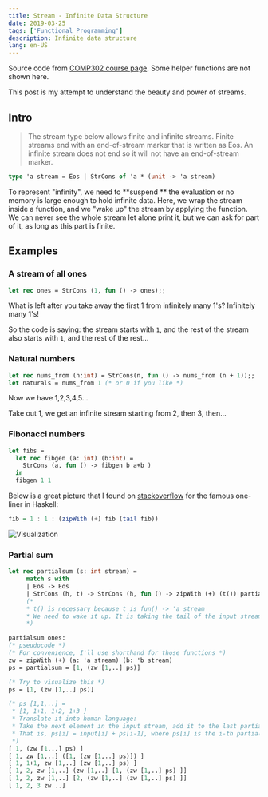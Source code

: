 ```yaml
---
title: Stream - Infinite Data Structure
date: 2019-03-25
tags: ['Functional Programming']
description: Infinite data structure
lang: en-US
---
```


Source code from [COMP302 course page](https://www.cs.mcgill.ca/~prakash/Courses/302/Notes/streams.ml). Some helper functions are not shown here.

This post is my attempt to understand the beauty and power of streams.

## Intro

> The stream type below allows finite and infinite streams. Finite streams end with an
> end-of-stream marker that is written as Eos. An infinite stream does not end so it will not have an end-of-stream marker.

```ocaml
type 'a stream = Eos | StrCons of 'a * (unit -> 'a stream)
```

To represent "infinity", we need to **suspend ** the evaluation or no memory is large enough to hold infinite data. Here, we wrap the stream inside a function, and we "wake up" the stream by applying the function. We can never see the whole stream let alone print it, but we can ask for part of it, as long as this part is finite.

## Examples

### A stream of all ones

```ocaml
let rec ones = StrCons (1, fun () -> ones);;
```

What is left after you take away the first 1 from infinitely many 1's? Infinitely many 1's!

So the code is saying: the stream starts with `1`, and the rest of the stream also starts with `1`, and the rest of the rest...

### Natural numbers

```ocaml
let rec nums_from (n:int) = StrCons(n, fun () -> nums_from (n + 1));;
let naturals = nums_from 1 (* or 0 if you like *)
```

Now we have 1,2,3,4,5...

Take out 1, we get an infinite stream starting from 2, then 3, then...

### Fibonacci numbers

```ocaml
let fibs =
  let rec fibgen (a: int) (b:int) =
  	StrCons (a, fun () -> fibgen b a+b )
  in
  fibgen 1 1
```

Below is a great picture that I found on [stackoverflow](https://stackoverflow.com/a/37243672/9407207) for the famous one-liner in Haskell:

```haskell
fib = 1 : 1 : (zipWith (+) fib (tail fib))
```

![Visualization](https://cdn.jsdelivr.net/gh/Deerhound579/image-hosting/img/VheDF.png)

### Partial sum

```ocaml
let rec partialsum (s: int stream) =
	 match s with
	 | Eos -> Eos
	 | StrCons (h, t) -> StrCons (h, fun () -> zipWith (+) (t()) partialsum s)
	 (*
	 * t() is necessary because t is fun() -> 'a stream
	 * We need to wake it up. It is taking the tail of the input stream
	 *)
```

```ocaml
partialsum ones:
(* pseudocode *)
(* For convenience, I'll use shorthand for those functions *)
zw = zipWith (+) (a: 'a stream) (b: 'b stream)
ps = partialsum = [1, (zw [1,..] ps)]

(* Try to visualize this *)
ps = [1, (zw [1,..] ps)]

(* ps [1,1,..] =
 * [1, 1+1, 1+2, 1+3 ]
 * Translate it into human language:
 * Take the next element in the input stream, add it to the last partial sum
 * That is, ps[i] = input[i] + ps[i-1], where ps[i] is the i-th partial sum
 *)
[ 1, (zw [1,..] ps) ]
[ 1, zw [1,..] ([1, (zw [1,..] ps)]) ]
[ 1, 1+1, zw [1,..] (zw [1,..] ps) ]
[ 1, 2, zw [1,..] (zw [1,..] [1, (zw [1,..] ps) ]]
[ 1, 2, zw [1,..] [2, (zw [1,..] (zw [1,..] ps) ]]
[ 1, 2, 3 zw ..]
```
